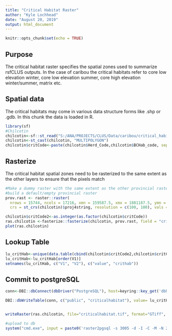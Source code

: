 ```yaml
---
title: "Critical Habitat Raster"
author: "Kyle Lochhead"
date: "August 20, 2019"
output: html_document
---
```


```r
knitr::opts_chunk$set(echo = TRUE)
```

## Purpose

The critical habitat raster specifies the spatial zones used to summarize rsfCLUS outputs. In the case of caribou the critical habitats refer to core low elevation winter, core low elevation summer, core high elevation winter/summer, matrix etc.

## Spatial data

The critical habitats may come in various data structure forms like .shp or .gdb. In this chunk the data is loaded in R.
```r
library(sf)
#Chilcotin
chilcotin<-sf::st_read("S:/ANA/PROJECTS/CLUS/Data/caribou/critical_habitat/BC/chilcotin_lpu/eis_19_004_bc_core_chilcotin_v20190731.gdb", layer ='BCHabitat_20190731')
chilcotin<-st_cast(chilcotin, "MULTIPOLYGON")
chilcotin$critCode<-paste(chilcotin$Herd_Code,chilcotin$BCHab_code, sep = "_")

```

## Rasterize
The critical habitat spatial zones need to be rasterized to the same extent as the other layers to ensure that the pixels match

```r
#Make a dummy raster with the same extent as the other provincial rasters
#build a default/empty provincial raster
prov.rast <- raster::raster(
  nrows = 15744, ncols = 17216, xmn = 159587.5, xmx = 1881187.5, ymn = 173787.5, ymx = 1748187.5, 
  crs = st_crs(chilcotin)$proj4string, resolution = c(100, 100), vals = 0)

chilcotin$critCode2<-as.integer(as.factor(chilcotin$critCode))
ras.chilcotin <-fasterize::fasterize(chilcotin, prov.rast, field = "critCode2") #this is a
plot(ras.chilcotin)
```

## Lookup Table
```r
lu_critHab<-unique(data.table(cbind(chilcotin$critCode2,chilcotin$critCode)))
lu_critHab<-lu_critHab[order(V1)]
setnames(lu_critHab, c("V1", "V2"), c("value", "crithab"))
```

## Commit to postgreSQL
```r
conn<-DBI::dbConnect(dbDriver("PostgreSQL"), host=keyring::key_get('dbhost', keyring = 'postgreSQL'), dbname = keyring::key_get('dbname', keyring = 'postgreSQL'), port='5432' ,user=keyring::key_get('dbuser', keyring = 'postgreSQL') ,password= keyring::key_get('dbpass', keyring = 'postgreSQL'))

DBI::dbWriteTable(conn, c("public", "criticalhabitat"), value= lu_critHab, row.names = FALSE, overwrite = TRUE)


writeRaster(ras.chilcotin, file="criticalhabitat.tif", format="GTiff", overwrite=TRUE)

#upload to db
system("cmd.exe", input = paste0('raster2pgsql -s 3005 -d -I -C -M -N 2147483648  ', here::here(), '/R/params/criticalhabitat.tif -t 100x100 rast.crithabitat | psql postgres://', keyring::key_get('dbuser', keyring = 'postgreSQL'), ':', keyring::key_get('dbpass', keyring = 'postgreSQL'), '@', keyring::key_get('dbhost', keyring = 'postgreSQL'), ':5432/clus'), show.output.on.console = FALSE, invisible = TRUE)
```
